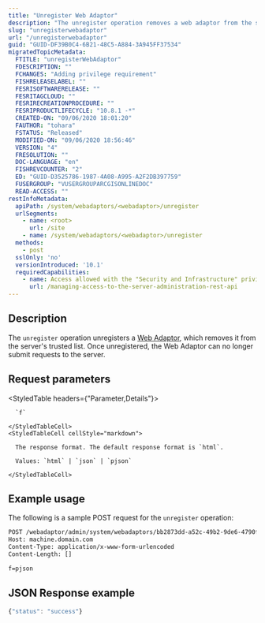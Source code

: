 ```yaml
---
title: "Unregister Web Adaptor"
description: "The unregister operation removes a web adaptor from the server's trusted list."
slug: "unregisterwebadaptor"
url: "/unregisterwebadaptor"
guid: "GUID-DF39B0C4-6B21-48C5-A884-3A945FF37534"
migratedTopicMetadata:
  FTITLE: "unregisterWebAdaptor"
  FDESCRIPTION: ""
  FCHANGES: "Adding privilege requirement"
  FISHRELEASELABEL: ""
  FESRISOFTWARERELEASE: ""
  FESRITAGCLOUD: ""
  FESRIRECREATIONPROCEDURE: ""
  FESRIPRODUCTLIFECYCLE: "10.8.1 -*"
  CREATED-ON: "09/06/2020 18:01:20"
  FAUTHOR: "tohara"
  FSTATUS: "Released"
  MODIFIED-ON: "09/06/2020 18:56:46"
  VERSION: "4"
  FRESOLUTION: ""
  DOC-LANGUAGE: "en"
  FISHREVCOUNTER: "2"
  ED: "GUID-D3525786-1987-4A08-A995-A2F2DB397759"
  FUSERGROUP: "VUSERGROUPARCGISONLINEDOC"
  READ-ACCESS: ""
restInfoMetadata:
  apiPath: /system/webadaptors/<webadaptor>/unregister
  urlSegments:
    - name: <root>
      url: /site
    - name: /system/webadaptors/<webadaptor>/unregister
  methods:
    - post
  sslOnly: 'no'
  versionIntroduced: '10.1'
  requiredCapabilities:
    - name: Access allowed with the "Security and Infrastructure" privilege
      url: /managing-access-to-the-server-administration-rest-api
---
```


## Description

The `unregister` operation unregisters a [Web Adaptor](/webadaptor), which removes it from the server's trusted list. Once unregistered, the Web Adaptor can no longer submit requests to the server.


##  Request parameters

<StyledTable headers={"Parameter,Details"}>
  <StyledTableRow>
    <StyledTableCell cellStyle="markdown">

      `f` 

    </StyledTableCell>
    <StyledTableCell cellStyle="markdown">

      The response format. The default response format is `html`.

      Values: `html` | `json` | `pjson`

    </StyledTableCell>
  </StyledTableRow>
</StyledTable>


## Example usage

The following is a sample POST request for the `unregister` operation:

```markdown
POST /webadaptor/admin/system/webadaptors/bb2873dd-a52c-49b2-9de6-4790f5c2e638/unregister HTTP/1.1
Host: machine.domain.com
Content-Type: application/x-www-form-urlencoded
Content-Length: []

f=pjson
```

## JSON Response example

```javascript
{"status": "success"}
```